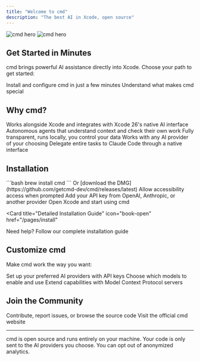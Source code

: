 ```yaml
---
title: "Welcome to cmd"
description: "The best AI in Xcode, open source"
---
```



<img
  className="block dark:hidden"
  src="/assets/hero-light.png"
  alt="cmd hero"
/>
<img
  className="hidden dark:block"
  src="/assets/hero-dark.png"
  alt="cmd hero"
/>

## Get Started in Minutes

cmd brings powerful AI assistance directly into Xcode. Choose your path to get started:

<CardGroup cols={2}>
  <Card
    title="Quick Start"
    icon="rocket"
    href="/quickstart"
  >
    Install and configure cmd in just a few minutes
  </Card>
  <Card
    title="Learn More"
    icon="book"
    href="/pages/features"
  >
    Understand what makes cmd special
  </Card>
</CardGroup>

## Why cmd?

<CardGroup cols={3}>
  <Card title="Seamless Integration" icon="apple">
    Works alongside Xcode and integrates with Xcode 26's native AI interface
  </Card>
  <Card title="Agentic AI" icon="robot">
    Autonomous agents that understand context and check their own work
  </Card>
  <Card title="Open Source" icon="code">
    Fully transparent, runs locally, you control your data
  </Card>
  <Card title="Your Choice of AI" icon="server">
    Works with any AI provider of your choosing
  </Card>
  <Card title="External Agents" icon="terminal">
    Delegate entire tasks to Claude Code through a native interface
  </Card>
</CardGroup>

<FeaturesShowcase />

## Installation

<Steps>
  <Step title="Install">
    ```bash
    brew install cmd
    ```
    Or [download the DMG](https://github.com/getcmd-dev/cmd/releases/latest)
  </Step>

  <Step title="Grant Permissions">
    Allow accessibility access when prompted
  </Step>

  <Step title="Configure AI">
    Add your API key from OpenAI, Anthropic, or another provider
  </Step>

  <Step title="Start Coding">
    Open Xcode and start using cmd
  </Step>
</Steps>

<Card
  title="Detailed Installation Guide"
  icon="book-open"
  href="/pages/install"
>
  Need help? Follow our complete installation guide
</Card>

## Customize cmd

Make cmd work the way you want:

<CardGroup cols={2}>
  <Card
    title="Configure AI Providers"
    icon="key"
    href="/pages/ai-providers"
  >
    Set up your preferred AI providers with API keys
  </Card>
  <Card
    title="Select Models"
    icon="sliders"
    href="/pages/models"
  >
    Choose which models to enable and use
  </Card>
  <Card
    title="MCP Servers"
    icon="server"
    href="/pages/mcp-servers"
  >
    Extend capabilities with Model Context Protocol servers
  </Card>
</CardGroup>

## Join the Community

<CardGroup cols={2}>
  <Card
    title="GitHub"
    icon="github"
    href="https://github.com/getcmd-dev/cmd"
  >
    Contribute, report issues, or browse the source code
  </Card>
  <Card
    title="Website"
    icon="globe"
    href="https://getcmd.dev"
  >
    Visit the official cmd website
  </Card>
</CardGroup>

---

<Note>
  cmd is open source and runs entirely on your machine. Your code is only sent to the AI providers you choose. You can opt out of anonymized analytics.
</Note>
